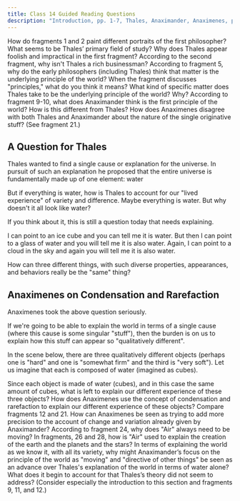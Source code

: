 ```yaml
---
title: Class 14 Guided Reading Questions
description: "Introduction, pp. 1-7, Thales, Anaximander, Anaximenes, pp. 13-22"
---
```


<QuestionBlock type="reading-content">
<Question level={1}>How do fragments 1 and 2 paint different portraits of the first philosopher?</Question>
<Question level={2}>What seems to be Thales’ primary field of study?</Question>
<Question level={2}>Why does Thales appear foolish and impractical in the first fragment?</Question>
<Question level={2}>According to the second fragment, why isn't Thales a rich businessman?</Question>
</QuestionBlock>

<QuestionBlock type="reading-content">
<Question level={1}>According to fragment 5, why do the early philosophers (including Thales) think that matter is the underlying principle of the world?</Question>
<Question level={2} type="reading-discussion">When the fragment discusses "principles," what do you think it means?</Question>
<Question level={2}>What kind of specific matter does Thales take to be the underlying principle of the world? Why?</Question>
</QuestionBlock>
<QuestionBlock type="reading-content">
<Question level={1}>According to fragment 9-10, what does Anaximander think is the first principle of the world? </Question>
<Question level={2} type="reading-discussion">How is this different from Thales?</Question>
</QuestionBlock>
<QuestionBlock type="reading-content">
<Question level={1}>How does Anaximenes disagree with both Thales and Anaximander about the nature of the single originative stuff? (See fragment 21.)</Question>
</QuestionBlock>

## A Question for Thales

Thales wanted to find a single cause or explanation for the universe. 
In pursuit of such an explanation he proposed that the entire universe 
is fundamentally made up of one element: water

But if everything is water, how is Thales to account for our "lived experience" of variety and difference. Maybe everything is water. But why doesn't it all look like water?
 
If you think about it, this is still a question today that needs explaining. 

I can point to an ice cube and you can tell me it is water. 
But then I can point to a glass of water and you will tell me it is also water. 
Again, I can point to a cloud in the sky and again you will tell me it is also water. 

<QuestionBlock type="reading-discussion">
<Question>How can three different things, with such diverse properties, appearances, and behaviors really be the "same" thing?</Question>
</QuestionBlock>

## Anaximenes on Condensation and Rarefaction

Anaximenes took the above question seriously. 

If we're going to be able to explain the world in terms of a single cause (where this cause is some singular "stuff"), then the burden is on us to explain how this stuff can appear so "qualitatively different".

In the scene below, there are three qualitatively different objects (perhaps one is "hard" and one is "somewhat firm" and the third is "very soft"). Let us imagine that each is composed of water (imagined as cubes). 

<BabylonViewerWrapper/>

<QuestionBlock type="reading-discussion">
<Question>Since each object is made of water (cubes), and in this case the same amount of cubes, what is left to explain our different experience of these three objects?</Question>
</QuestionBlock>

<QuestionBlock type="reading-content">
<Question level={1}>How does Anaximenes use the concept of condensation and rarefaction to explain our different experience of these objects?</Question>
</QuestionBlock>

<QuestionBlock type="reading-discussion">
<Question level={1}>Compare fragments 12 and 21. How can Anaximenes be seen as trying to add more precision to the account of change and variation already given by Anaximander?</Question>
</QuestionBlock>

<QuestionBlock type="reading-content">
<Question level={1}>According to fragment 24, why does "Air" always need to be moving?</Question>
</QuestionBlock>

<QuestionBlock type="reading-content">
<Question level={1}>In fragments, 26 and 28, how is "Air" used to explain the creation of the earth and the planets and the stars?</Question>
</QuestionBlock>

<QuestionBlock type="reading-discussion">
<Question level={1}>In terms of explaining the world as we know it, with all its variety, why might Anaximander’s focus on the principle of the world as "moving" and "directive of other things" be seen as an advance over Thales's explanation of the world in terms of water alone? </Question>
<Question level={2}>What does it begin to account for that Thales’s theory did not seem to address?  (Consider especially the introduction to this section and fragments 9, 11, and 12.)</Question>
</QuestionBlock>